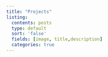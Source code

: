 ```yaml
---
title: "Projects"
listing:
  contents: posts
  type: default
  sort: 'false'
  fields: [image, title,description]
  categories: true
---
```

